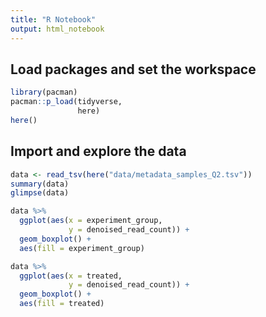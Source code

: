 ```yaml
---
title: "R Notebook"
output: html_notebook
---
```


## Load packages and set the workspace

```r
library(pacman)
pacman::p_load(tidyverse,
               here)
here()
```

## Import and explore the data

```r
data <- read_tsv(here("data/metadata_samples_Q2.tsv"))
summary(data)
glimpse(data)
```

```r
data %>% 
  ggplot(aes(x = experiment_group,
             y = denoised_read_count)) +
  geom_boxplot() +
  aes(fill = experiment_group)
```

```r
data %>% 
  ggplot(aes(x = treated,
             y = denoised_read_count)) +
  geom_boxplot() +
  aes(fill = treated)
```
